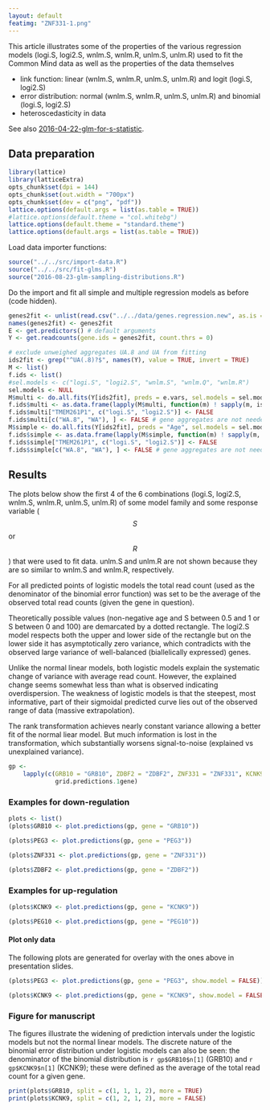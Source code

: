 ```yaml
---
layout: default
featimg: "ZNF331-1.png"
---
```


This article illustrates some of the properties of the various regression models (logi.S, logi2.S, wnlm.S, wnlm.R, unlm.S, unlm.R) used to fit the Common Mind data as well as the properties of the data themselves

* link function: linear (wnlm.S, wnlm.R, unlm.S, unlm.R) and logit (logi.S, logi2.S)
* error distribution: normal (wnlm.S, wnlm.R, unlm.S, unlm.R) and binomial (logi.S, logi2.S)
* heteroscedasticity in data

See also [2016-04-22-glm-for-s-statistic]({{ site.baseurl }}{% post_url /projects/monoallelic-brain/2016-04-22-glm-for-s-statistic %}).

## Data preparation

```r
library(lattice)
library(latticeExtra)
opts_chunk$set(dpi = 144)
opts_chunk$set(out.width = "700px")
opts_chunk$set(dev = c("png", "pdf"))
lattice.options(default.args = list(as.table = TRUE))
#lattice.options(default.theme = "col.whitebg")
lattice.options(default.theme = "standard.theme")
lattice.options(default.args = list(as.table = TRUE))
```

Load data importer functions:
```r
source("../../src/import-data.R")
source("../../src/fit-glms.R")
source("2016-08-23-glm-sampling-distributions.R")
```

Do the import and fit all simple and multiple regression models as before (code hidden).

```r
genes2fit <- unlist(read.csv("../../data/genes.regression.new", as.is = TRUE))
names(genes2fit) <- genes2fit
E <- get.predictors() # default arguments
Y <- get.readcounts(gene.ids = genes2fit, count.thrs = 0)
```

```r
# exclude unweighed aggregates UA.8 and UA from fitting
ids2fit <- grep("^UA(.8)?$", names(Y), value = TRUE, invert = TRUE)
M <- list()
f.ids <- list()
#sel.models <- c("logi.S", "logi2.S", "wnlm.S", "wnlm.Q", "wnlm.R")
sel.models <- NULL
M$multi <- do.all.fits(Y[ids2fit], preds = e.vars, sel.models = sel.models)
f.ids$multi <- as.data.frame(lapply(M$multi, function(m) ! sapply(m, is.null)))
f.ids$multi["TMEM261P1", c("logi.S", "logi2.S")] <- FALSE
f.ids$multi[c("WA.8", "WA"), ] <- FALSE # gene aggregates are not needed here
M$simple <- do.all.fits(Y[ids2fit], preds = "Age", sel.models = sel.models)
f.ids$simple <- as.data.frame(lapply(M$simple, function(m) ! sapply(m, is.null)))
f.ids$simple["TMEM261P1", c("logi.S", "logi2.S")] <- FALSE
f.ids$simple[c("WA.8", "WA"), ] <- FALSE # gene aggregates are not needed here
```

## Results

The plots below show the first 4 of the 6 combinations (logi.S, logi2.S, wnlm.S, wnlm.R, unlm.S, unlm.R) of some model family and some response variable ($$S$$ or $$R$$) that were used to fit data.  unlm.S and unlm.R are not shown because they are so similar to wnlm.S and wnlm.R, respectively.

For all predicted points of logistic models the total read count (used as the denominator of the binomial error function) was set to be the average of the observed total read counts (given the gene in question).

Theoretically possible values (non-negative age and S between 0.5 and 1 or S between 0 and 100) are demarcated by a dotted rectangle.  The logi2.S model respects both the upper and lower side of the rectangle but on the lower side it has asymptotically zero variance, which contradicts with the observed large variance of well-balanced (biallelically expressed) genes.

Unlike the normal linear models, both logistic models explain the systematic change of variance with average read count.  However, the explained change seems somewhat less than what is observed indicating overdispersion.  The weakness of logistic models is that the steepest, most informative, part of their sigmoidal predicted curve lies out of the observed range of data (massive extrapolation).

The rank transformation achieves nearly constant variance allowing a better fit of the normal liear model.  But much information is lost in the transformation, which substantially worsens signal-to-noise (explained vs unexplained variance).

```r
gp <- 
    lapply(c(GRB10 = "GRB10", ZDBF2 = "ZDBF2", ZNF331 = "ZNF331", KCNK9 = "KCNK9", PEG3 = "PEG3", PEG10 = "PEG10"),
             grid.predictions.1gene)
```

### Examples for down-regulation

```r
plots <- list()
(plots$GRB10 <- plot.predictions(gp, gene = "GRB10"))
```

```r
(plots$PEG3 <- plot.predictions(gp, gene = "PEG3"))
```

```r
(plots$ZNF331 <- plot.predictions(gp, gene = "ZNF331"))
```

```r
(plots$ZDBF2 <- plot.predictions(gp, gene = "ZDBF2"))
```

### Examples for up-regulation

```r
(plots$KCNK9 <- plot.predictions(gp, gene = "KCNK9"))
```

```r
(plots$PEG10 <- plot.predictions(gp, gene = "PEG10"))
```

#### Plot only data

The following plots are generated for overlay with the ones above in presentation slides.

```r
(plots$PEG3 <- plot.predictions(gp, gene = "PEG3", show.model = FALSE))
```

```r
(plots$KCNK9 <- plot.predictions(gp, gene = "KCNK9", show.model = FALSE))
```

### Figure for manuscript

The figures illustrate the widening of prediction intervals under the logistic models but not the normal linear models.  The discrete nature of the binomial error distribution under logistic models can also be seen: the denominator of the binomial distribution is `r gp$GRB10$n[1]` (GRB10) and `r gp$KCNK9$n[1]`  (KCNK9); these were defined as the average of the total read count for a given gene.

```r
print(plots$GRB10, split = c(1, 1, 1, 2), more = TRUE)
print(plots$KCNK9, split = c(1, 2, 1, 2), more = FALSE)
```
